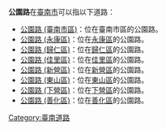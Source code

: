 '''公園路'''在[[臺南市|臺南市]]可以指以下道路：
* [[公園路_(臺南市區)|公園路 (臺南市區)]]：位在臺南市區的公園路。
* [[公園路_(永康區)|公園路 (永康區)]]：位在[[永康區|永康區]]的公園路。
* [[公園路_(歸仁區)|公園路 (歸仁區)]]：位在[[歸仁區|歸仁區]]的公園路。
* [[公園路_(佳里區)|公園路 (佳里區)]]：位在[[佳里區|佳里區]]的公園路。
* [[公園路_(新營區)|公園路 (新營區)]]：位在[[新營區|新營區]]的公園路。
* [[公園路_(東山區)|公園路 (東山區)]]：位在[[東山區_(臺南市)|東山區]]的公園路。
* [[公園路_(下營區)|公園路 (下營區)]]：位在[[下營區|下營區]]的公園路。
* [[公園路_(善化區)|公園路 (善化區)]]：位在[[善化區|善化區]]的公園路。

{{disambig|Cat=三字路名消歧義}}
[[Category:臺南道路|Category:臺南道路]]